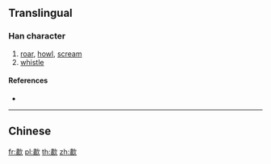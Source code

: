 ==Translingual==

===Han character===
{{Han char|rn=76|rad=欠|as=12|sn=16|four=|canj=LXNO}}

# [[roar]], [[howl]], [[scream]]
# [[whistle]]

====References====
* {{Han ref|kx=0572.150|dkj=16201|dj=0960.140|hdz=32153.010|uh=6B57|ud=27479}}

----

==Chinese==
{{zh-see|嘯|a}}

[[fr:歗]]
[[pl:歗]]
[[th:歗]]
[[zh:歗]]